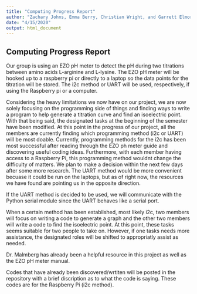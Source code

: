 ```yaml
---
title: "Computing Progress Report"
author: "Zachary Johns, Emma Berry, Christian Wright, and Garrett Elmore"
date: "4/15/2020"
output: html_document
---
```


## Computing Progress Report

Our group is using an EZO pH meter to detect the pH during two titrations between amino acids L-arginine and L-lysine. The EZO pH meter will be hooked up to a raspberry pi or directly to a laptop so the data points for the titration will be stored. The i2c method or UART will be used, respectively, if using the Raspberry pi or a computer.

Considering the heavy limitations we now have on our project, we are now solely focusing on the programming side of things and finding ways to write a program to help generate a titration curve and find an isoelectric point. With that being said, the designated tasks at the beginning of the semester have been modified. At this point in the progress of our project, all the members are currently finding which programming method (i2c or UART) will be most doable. Currently, programming methods for the i2c has been most successful after reading through the EZO ph meter guide and discovering useful coding ideas. Furthermore, with each member having access to a Raspberry Pi, this programming method wouldnt change the difficulty of matters. We plan to make a decision within the next few days after some more research. The UART method would be more convenient becuase it could be run on the laptops, but as of right now, the resources we have found are pointing us in the opposite direction.

If the UART method is decided to be used, we will communicate with the Python serial module since the UART behaves like a serial port.

When a certain method has been established, most likely i2c, two members will focus on writing a code to generate a graph and the other two members will write a code to find the isoelectric point. At this point, these tasks seems suitable for two people to take on. However, if one tasks needs more assistance, the designated roles will be shifted to appropriatly assist as needed. 

Dr. Malmberg has already been a helpful resource in this project as well as the EZO pH meter manual. 

Codes that have already been discovered/wrtiten will be posted in the repository with a brief discription as to what the code is saying. These codes are for the Raspberry Pi (i2c method). 

